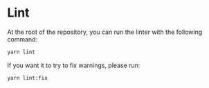 # Lint

At the root of the repository, you can run the linter with the following command:

```bash copy
yarn lint
```

If you want it to try to fix warnings, please run:

```bash copy
yarn lint:fix
```
